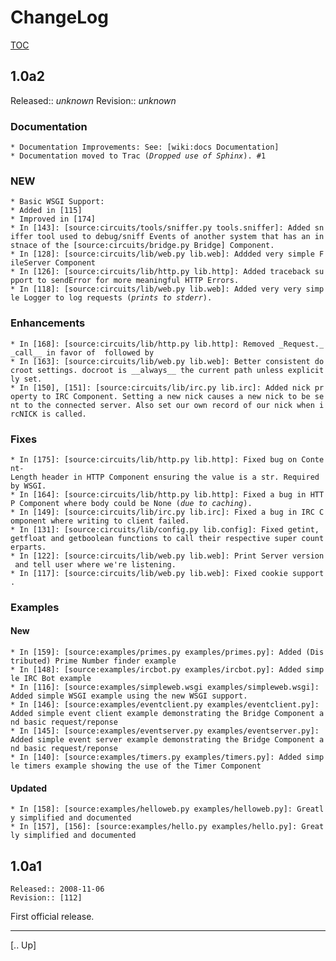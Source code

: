 = ChangeLog =

[[TOC]]

== 1.0a2 ==
Released:: ''unknown''
Revision:: ''unknown''

=== Documentation ===
 * Documentation Improvements: See: [wiki:docs Documentation]
 * Documentation moved to Trac (''Dropped use of Sphinx''). #1

=== NEW ===
 * Basic WSGI Support:
 * Added in [115]
 * Improved in [174]
 * In [143]: [source:circuits/tools/sniffer.py tools.sniffer]: Added sniffer tool used to debug/sniff Events of another system that has an instnace of the [source:circuits/bridge.py Bridge] Component.
 * In [128]: [source:circuits/lib/web.py lib.web]: Addded very simple FileServer Component
 * In [126]: [source:circuits/lib/http.py lib.http]: Added traceback support to sendError for more meaningful HTTP Errors.
 * In [118]: [source:circuits/lib/web.py lib.web]: Added very very simple Logger to log requests (''prints to stderr'').

=== Enhancements ===
 * In [168]: [source:circuits/lib/http.py lib.http]: Removed _Request.__call__ in favor of {{{process()}}} followed by {{{str(response)}}}
 * In [163]: [source:circuits/lib/web.py lib.web]: Better consistent docroot settings. docroot is __always__ the current path unless explicitly set.
 * In [150], [151]: [source:circuits/lib/irc.py lib.irc]: Added nick property to IRC Component. Setting a new nick causes a new nick to be sent to the connected server. Also set our own record of our nick when ircNICK is called.

=== Fixes ===
 * In [175]: [source:circuits/lib/http.py lib.http]: Fixed bug on Content-Length header in HTTP Component ensuring the value is a str. Required by WSGI.
 * In [164]: [source:circuits/lib/http.py lib.http]: Fixed a bug in HTTP Component where body could be None (''due to caching'').
 * In [149]: [source:circuits/lib/irc.py lib.irc]: Fixed a bug in IRC Component where writing to client failed.
 * In [131]: [source:circuits/lib/config.py lib.config]: Fixed getint, getfloat and getboolean functions to call their respective super counterparts.
 * In [122]: [source:circuits/lib/web.py lib.web]: Print Server version and tell user where we're listening.
 * In [117]: [source:circuits/lib/web.py lib.web]: Fixed cookie support.

=== Examples ===

==== New ====
 * In [159]: [source:examples/primes.py examples/primes.py]: Added (Distributed) Prime Number finder example
 * In [148]: [source:examples/ircbot.py examples/ircbot.py]: Added simple IRC Bot example
 * In [116]: [source:examples/simpleweb.wsgi examples/simpleweb.wsgi]: Added simple WSGI example using the new WSGI support.
 * In [146]: [source:examples/eventclient.py examples/eventclient.py]: Added simple event client example demonstrating the Bridge Component and basic request/reponse
 * In [145]: [source:examples/eventserver.py examples/eventserver.py]: Added simple event server example demonstrating the Bridge Component and basic request/reponse
 * In [140]: [source:examples/timers.py examples/timers.py]: Added simple timers example showing the use of the Timer Component

==== Updated ====
 * In [158]: [source:examples/helloweb.py examples/helloweb.py]: Greatly simplified and documented
 * In [157], [156]: [source:examples/hello.py examples/hello.py]: Greatly simplified and documented

== 1.0a1 ==
 Released:: 2008-11-06
 Revision:: [112]

First official release.
----
[.. Up]
